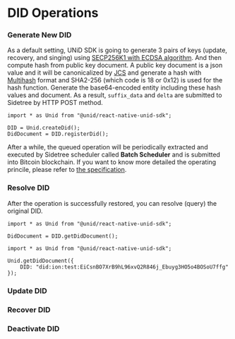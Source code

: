 # DID Operations

### Generate New DID

As a default setting, UNiD SDK is going to generate 3 pairs of keys (update, recovery, and singing) using [SECP256K1 with ECDSA algorithm](https://w3c-ccg.github.io/lds-ecdsa-secp256k1-2019/). And then compute hash from public key document. A public key document is a json value and it will be canonicalized by [JCS](https://tools.ietf.org/id/draft-rundgren-json-canonicalization-scheme-00.html) and generate a hash with [Multihash](https://multiformats.io/multihash/) format and SHA2-256 (which code is 18 or 0x12) is used for the hash function. Generate the base64-encoded entity including these hash values and document. As a result, `suffix_data` and `delta` are submitted to Sidetree by HTTP POST method.

```
import * as Unid from "@unid/react-native-unid-sdk";

DID = Unid.createDid();
DidDocument = DID.registerDid();
```


After a while, the queued operation will be periodically extracted and executed by Sidetree scheduler called **Batch Scheduler** and is submitted into Bitcoin blockchain. If you want to know more detailed the operating princile, please refer to [the specification](https://identity.foundation/sidetree/spec/).

### Resolve DID

After the operation is successfully restored, you can resolve (query) the original DID.

```
import * as Unid from "@unid/react-native-unid-sdk";

DidDocument = DID.getDidDocument();
```

```
import * as Unid from "@unid/react-native-unid-sdk";

Unid.getDidDocument({
	DID: "did:ion:test:EiCsnBO7XrB9hL96xvQ2R846j_Ebuyg3HO5o4BOSoU7ffg"
});
```

### Update DID

### Recover DID

### Deactivate DID